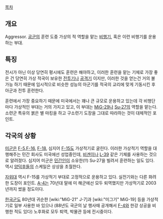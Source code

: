 [[목차]]
== 개요 ==
Aggressor. [[공군]]의 훈련 도중 가상의 적 역할을 맡는 [[비행기]], 혹은 이런 비행기를 운용하는 부대.

== 특징 ==
전시가 아닌 이상 당연히 평시에도 훈련은 해야하고, 이러한 훈련을 맡는 기체로 가장 좋은 건 당연히 가상 적국이 보유한 [[전투기]]나 [[공격기]] 이지만, 이러한 것을 얻는건 거의 불가능 하기 때문에 임시적으로 비슷한 성능의 아군기를 적국의 교리에 맞게 기동시킨 후 아군과 전투 훈련한다.

훈련에서 가장 중요하기 때문에 미국에서는 꽤나 큰 규모로 운용하고 있는데 각 비행단마다 가상적인 부대는 거의 가지고 있고, 이 부대는 [[MiG-29]]나 [[Su-27]]의 역할을 맡는다. 소련군 특유의 붉은 별 마킹을 하고 구소련기 도장을 그대로 따라하는 것이 대체적인 포인트.

== 각국의 상황 ==
[[미군]]은 [[F-5]],[[F-16]], [[F-18]], 심지어 [[F-15]]도 가상적기로 굴린다. 이러한 가상적기 역할을 대행해주는 민간 회사도 미국에선 성업중인데, [[비겐]]이나 [[L-39]] 같은 기체를 사용하는 것으로 알려졌다. 심지어 미군은 [[민간인]]이 소유한(!!) Su-27을 빌려서 훈련하는 일도 있다. 역시 [[양덕]]후들의 스케일은 상상을 초월한다.

[[자위대]] 역시 F-15를 가상적기 부대로 고정적으로 운용하고 있다. 실전기와는 다른 화려한 도장이 포인트. [[A-4]]는 70년대 말에 미 해군에선 모두 퇴역했지만 가상적기로 2003년까지 썼을 정도이다.

[[한국군]]도 80년대 귀순한 [wiki:"MiG-21" J-7]과 [wiki:"미그기" MiG-19] 등을 가상적기로 일부 사용한 바 있으나 (88년도 국군의 날 행사때 공개해서 [[F-4]]와 한강 상공을 비행한 적도 있다) 노후화로 모두 퇴역, 박물관 등에 전시중이다.
